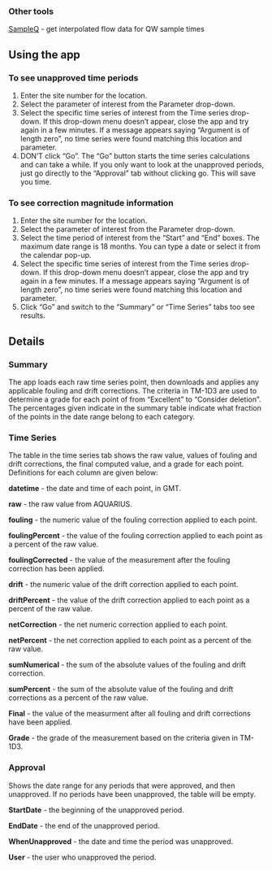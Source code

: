 
### Other tools
[SampleQ](http://kswsc.cr.usgs.gov:3838/peslick/SampleQ/) - get interpolated flow data for QW sample times

## Using the app

### To see unapproved time periods

1. Enter the site number for the location.
2. Select the parameter of interest from the Parameter drop-down.
3. Select the specific time series of interest from the Time series drop-down. If this drop-down menu doesn't appear, close the app and try again in a few minutes. If a message appears saying "Argument is of length zero", no time series were found matching this location and parameter.
4. DON'T click "Go". The "Go" button starts the time series calculations and can take a while. If you only want to look at the unapproved periods, just go directly to the "Approval" tab without clicking go. This will save you time.

### To see correction magnitude information

1. Enter the site number for the location.
2. Select the parameter of interest from the Parameter drop-down.
4. Select the time period of interest from the "Start" and "End" boxes. The maximum date range is 18 months. You can type a date or select it from the calendar pop-up.
3. Select the specific time series of interest from the Time series drop-down. If this drop-down menu doesn't appear, close the app and try again in a few minutes. If a message appears saying "Argument is of length zero", no time series were found matching this location and parameter.
4. Click "Go" and switch to the "Summary" or "Time Series" tabs too see results.

## Details

### Summary

The app loads each raw time series point, then downloads and applies any applicable fouling and drift corrections. The criteria in TM-1D3 are used to determine a grade for each point of from "Excellent" to "Consider deletion". The percentages given indicate in the summary table indicate what fraction of the points in the date range belong to each category.

### Time Series

The table in the time series tab shows the raw value, values of fouling and drift corrections, the final computed value, and a grade for each point. Definitions for each column are given below:

**datetime** - the date and time of each point, in GMT.

**raw** - the raw value from AQUARIUS.

**fouling** - the numeric value of the fouling correction applied to each point.

**foulingPercent** - the value of the fouling correction applied to each point as a percent of the raw value.

**foulingCorrected** - the value of the measurement after the fouling correction has been applied.

**drift** - the numeric value of the drift correction applied to each point.

**driftPercent** - the value of the drift correction applied to each point as a percent of the raw value.

**netCorrection** - the net numeric correction applied to each point.

**netPercent** - the net correction applied to each point as a percent of the raw value.

**sumNumerical** - the sum of the absolute values of the fouling and drift correction.

**sumPercent** - the sum of the absolute value of the fouling and drift corrections as a percent of the raw value.

**Final** - the value of the measurment after all fouling and drift corrections have been applied.

**Grade** - the grade of the measurement based on the criteria given in TM-1D3.


### Approval

Shows the date range for any periods that were approved, and then unapproved. If no periods have been unapproved, the table will be empty.

**StartDate** - the beginning of the unapproved period.

**EndDate** - the end of the unapproved period.

**WhenUnapproved** - the date and time the period was unapproved.

**User** - the user who unapproved the period.

